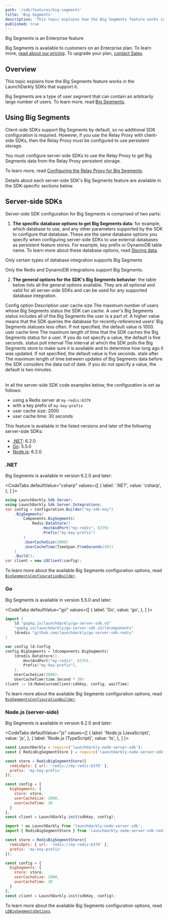 ```yaml
---
path: '/sdk/features/big-segments'
title: 'Big Segments'
description: 'This topic explains how the Big Segments feature works in the LaunchDarkly SDKs that support it.'
published: true
---
```


<Callout intent="primary">
  <CalloutTitle>Big Segments is an Enterprise feature</CalloutTitle>
  <CalloutDescription>

Big Segments is available to customers on an Enterprise plan. To learn more, [read about our pricing](https://launchdarkly.com/pricing/). To upgrade your plan, [contact Sales](https://launchdarkly.com/contact-sales/).

  </CalloutDescription>
</Callout>

## Overview

This topic explains how the Big Segments feature works in the LaunchDarkly SDKs that support it.

Big Segments are a type of user segment that can contain an arbitrarily large number of users. To learn more, read [Big Segments](/home/users/big-segments).

## Using Big Segments

Client-side SDKs support Big Segments by default, so no additional SDK configuration is required. However, if you use the Relay Proxy with client-side SDKs, then the Relay Proxy must be configured to use persistent storage.

You must configure server-side SDKs to use the Relay Proxy to get Big Segments data from the Relay Proxy persistent storage.

To learn more, read [Configuring the Relay Proxy for Big Segments](/home/relay-proxy/using#configuring-the-relay-proxy-for-big-segments).

Details about each server-side SDK's Big Segments feature are available in the SDK-specific sections below.

## Server-side SDKs

Server-side SDK configuration for Big Segments is comprised of two parts:

1. **The specific database options to get Big Segments data**: for example, which database to use, and any other parameters supported by the SDK to configure that database. These are the same database options you specify when configuring server-side SDKs to use external databases as persistent feature stores. For example, key prefix or DynamoDB table name. To learn more about these database options, read [Storing data](/sdk/features/storing-data).

<Callout intent="alert">
<CalloutTitle>Only certain types of database integration supports Big Segments</CalloutTitle>
<CalloutDescription>

Only the Redis and DynamoDB integrations support Big Segments.

</CalloutDescription>
</Callout>

2. **The general options for the SDK's Big Segments behavior**: the table below lists all the general options
available. They are all optional and valid for all server-side SDKs and can be used for any supported database
integration.

<Table>
  <TableHeader>
    <TableHeadCell>Config option</TableHeadCell>
    <TableHeadCell>Description</TableHeadCell>
  </TableHeader>
  <TableBody>
    <TableRow>
      <TableCell>
        user cache size
      </TableCell>
      <TableCell>
        The maximum number of users whose Big Segments status the SDK can cache. A user's Big Segments status includes all of the Big Segments the user is a part of. A higher value means that the SDK queries the database for recently-referenced users' Big Segments statuses less often. If not specified, the default value is 1000.
      </TableCell>
    </TableRow>
    <TableRow>
      <TableCell>
        user cache time
      </TableCell>
      <TableCell>
        The maximum length of time that the SDK caches the Big Segments status for a user. If you do not specify a value, the default is five seconds.
      </TableCell>
    </TableRow>
    <TableRow>
      <TableCell>
        status poll interval
      </TableCell>
      <TableCell>
        The interval at which the SDK polls the Big Segments store to make sure it is available and to determine how long ago it was updated. If not specified, the default value is five seconds.
      </TableCell>
    </TableRow>
    <TableRow>
      <TableCell>
        stale after
      </TableCell>
      <TableCell>
        The maximum length of time between updates of Big Segments data before the SDK considers the data out of date. If you do not specify a value, the default is two minutes.
      </TableCell>
    </TableRow>
  </TableBody>
</Table>

In all the server-side SDK code examples below, the configuration is set as follows:

* using a Redis server at `my-redis:6379`
* with a key prefix of `my-key-prefix`
* user cache size: 2000
* user cache time: 30 seconds

This feature is available in the listed versions and later of the following server-side SDKs:

* [.NET](#net): 6.2.0
* [Go](#go): 5.5.0
* [Node.js](#nodejs-server-side): 6.2.0

### .NET

Big Segments is available in version 6.2.0 and later:

<CodeTabs
  defaultValue="csharp"
  values={[
    { label: '.NET', value: 'csharp', },
  ]
  }>
  <CodeTabItem value="csharp">

```csharp
using LaunchDarkly.Sdk.Server;
using LaunchDarkly.Sdk.Server.Integrations;
var config = Configuration.Builder("my-sdk-key")
    .BigSegments(
        Components.BigSegments(
            Redis.DataStore()
                .HostAndPort("my-redis", 6379)
                .Prefix("my-key-prefix")
        )
        .UserCacheSize(2000)
        .UserCacheTime(TimeSpan.FromSeconds(30))
    )
    .Build();
var client = new LDClient(config);
```

  </CodeTabItem>
</CodeTabs>

To learn more about the available Big Segments configuration options, read [`BigSegmentsConfigurationBuilder`](https://launchdarkly.github.io/dotnet-server-sdk/api/LaunchDarkly.Sdk.Server.Integrations.BigSegmentsConfigurationBuilder.html).

### Go

Big Segments is available in version 5.5.0 and later:

<CodeTabs
  defaultValue="go"
  values={[
    { label: 'Go', value: 'go', },
  ]
  }>
  <CodeTabItem value="go">

```go
import (
    ld "gopkg.in/launchdarkly/go-server-sdk.v5"
    "gopkg.in/launchdarkly/go-server-sdk.v5/ldcomponents"
    ldredis "github.com/launchdarkly/go-server-sdk-redis"
)

var config ld.Config
config.BigSegments = ldcomponents.BigSegments(
    ldredis.DataStore().
        HostAndPort("my-redis", 6379).
        Prefix("my-key-prefix"),
    ).
    UserCacheSize(2000).
    UserCacheTime(time.Second * 30)
client := ld.MakeCustomClient(sdkKey, config, waitTime)
```

  </CodeTabItem>
</CodeTabs>

To learn more about the available Big Segments configuration options, read [`BigSegmentsConfigurationBuilder`](https://pkg.go.dev/gopkg.in/launchdarkly/go-server-sdk.v5/ldcomponents#BigSegmentsConfigurationBuilder).

### Node.js (server-side)

Big Segments is available in version 6.2.0 and later:

<CodeTabs
  defaultValue="js"
  values={[
    { label: 'Node.js (JavaScript)', value: 'js', },
    { label: 'Node.js (TypeScript)', value: 'ts', },
  ]
  }>
  <CodeTabItem value="js">

```js
const LaunchDarkly = require('launchdarkly-node-server-sdk');
const { RedisBigSegmentStore } = require('launchdarkly-node-server-sdk-redis');

const store = RedisBigSegmentStore({
  redisOpts: { url: 'redis://my-redis:6379' },
  prefix: 'my-key-prefix'
});

const config = {
  bigSegments: {
    store: store,
    userCacheSize: 2000,
    userCacheTime: 30
  }
};
const client = LaunchDarkly.init(sdkKey, config);
```

  </CodeTabItem>
  <CodeTabItem value="ts">

```js
import * as LaunchDarkly from 'launchdarkly-node-server-sdk';
import { RedisBigSegmentStore } from 'launchdarkly-node-server-sdk-redis';

const store = RedisBigSegmentStore({
  redisOpts: { url: 'redis://my-redis:6379' },
  prefix: 'my-key-prefix'
});

const config = {
  bigSegments: {
    store: store,
    userCacheSize: 2000,
    userCacheTime: 30
  }
};
const client = LaunchDarkly.init(sdkKey, config);
```

  </CodeTabItem>
</CodeTabs>

To learn more about the available Big Segments configuration options, read [`LDBigSegmentsOptions`](https://launchdarkly.github.io/node-server-sdk/interfaces/_launchdarkly_node_server_sdk_.ldbigsegmentsoptions.html).
